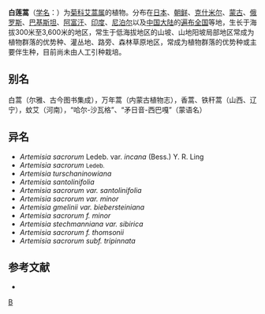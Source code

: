 {{Speciesbox
| genus = Artemisia
| species = stechmanniana
| authority = Bess.
| subdivision_ranks =[[变种|变种]]
| subdivision =
* 白莲蒿 ''A. s.'' var. ''sacrorum''
* [[密毛白莲蒿|密毛白莲蒿]] ''A. s.'' var. ''messerschmidtiana''
* [[灰莲蒿|灰莲蒿]] ''A. s.'' var. ''incana''
| synonyms = 见正文
}}  

'''白莲蒿'''（[[学名|学名]]：{{lang|la|''Artemisia stechmanniana''}}）为[[菊科|菊科]][[艾蒿属|艾蒿属]]的植物。分布在[[日本|日本]]、[[朝鲜|朝鲜]]、[[克什米尔|克什米尔]]、[[蒙古|蒙古]]、[[俄罗斯|俄罗斯]]、[[巴基斯坦|巴基斯坦]]、[[阿富汗|阿富汗]]、[[印度|印度]]、[[尼泊尔|尼泊尔]]以及[[中国大陆|中国大陆]]的[[遍布全国|遍布全国]]等地，生长于海拔300米至3,600米的地区，常生于低海拔地区的山坡、山地阳坡局部地区常成为植物群落的优势种、灌丛地、路旁、森林草原地区，常成为植物群落的优势种或主要伴生种，目前尚未由人工引种栽培。

== 别名 ==
白蒿（尔雅、古今图书集成），万年蒿（内蒙古植物志），香蒿、铁秆蒿（山西、辽宁），蚊艾（河南），“哈尔-沙瓦格”、“矛日音-西巴嘎”（蒙语名）

== 异名 ==
* ''Artemisia sacrorum'' Ledeb. var. ''incana'' (Bess.) Y. R. Ling
* ''Artemisia sacrorum'' <small>Ledeb.</small>
* ''Artemisia turschaninowiana''
* ''Artemisia santolinifolia''
* ''Artemisia sacrorum var. santolinifolia''
* ''Artemisia sacrorum var. minor''
* ''Artemisia gmelinii var. biebersteiniana''
* ''Artemisia sacrorum f. minor''
* ''Artemisia stechmanniana var. sibirica''
* ''Artemisia sacrorum f. thomsonii''
* ''Artemisia sacrorum subf. tripinnata''

== 参考文献 ==
<div class="references-small">
* {{cite web| url =http://www.bioinfo.cn/db05/KmzwSpecies.php?action=view&id=4014| title =白莲蒿（原变种）| work =《中国高等植物数据库全库》| publisher =中国科学院微生物研究所| author =昆明植物研究所| accessdate =2009-02-24| deadurl =yes| archiveurl =https://web.archive.org/web/20160305085519/http://www.bioinfo.cn/db05/KmzwSpecies.php?action=view&id=4014| archivedate =2016-03-05}}
</div>
{{Taxonbar|from=Q15226724}}

[[Category:艾蒿属|B]]